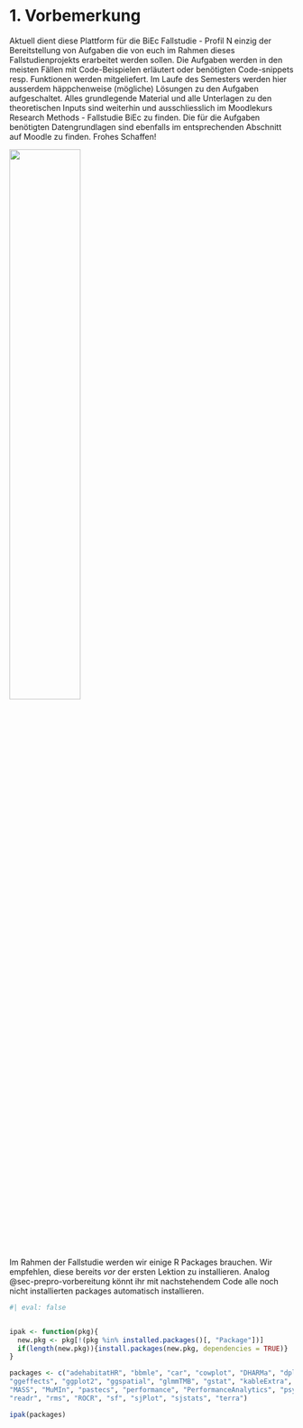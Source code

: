 # 1. Vorbemerkung

Aktuell dient diese Plattform für die BiEc Fallstudie - Profil N einzig der Bereitstellung von Aufgaben die von euch im Rahmen dieses Fallstudienprojekts erarbeitet werden sollen. Die Aufgaben werden in den meisten Fällen mit Code-Beispielen erläutert oder benötigten Code-snippets resp. Funktionen werden mitgeliefert. Im Laufe des Semesters werden hier ausserdem häppchenweise (mögliche) Lösungen zu den Aufgaben aufgeschaltet. Alles grundlegende Material und alle Unterlagen zu den theoretischen Inputs sind weiterhin und ausschliesslich im Moodlekurs Research Methods - Fallstudie BiEc zu finden. Die für die Aufgaben benötigten Datengrundlagen sind ebenfalls im entsprechenden Abschnitt auf Moodle zu finden. Frohes Schaffen!  

![](Reh_graf.jpg){width="50%"}


Im Rahmen der Fallstudie werden wir einige R Packages brauchen. Wir empfehlen, diese bereits *vor* der ersten Lektion zu installieren. Analog @sec-prepro-vorbereitung könnt ihr mit nachstehendem Code alle noch nicht installierten packages automatisch installieren.
```r
#| eval: false


ipak <- function(pkg){
  new.pkg <- pkg[!(pkg %in% installed.packages()[, "Package"])]
  if(length(new.pkg)){install.packages(new.pkg, dependencies = TRUE)}
}

packages <- c("adehabitatHR", "bbmle", "car", "cowplot", "DHARMa", "dplyr", 
"ggeffects", "ggplot2", "ggspatial", "glmmTMB", "gstat", "kableExtra", "lme4", 
"MASS", "MuMIn", "pastecs", "performance", "PerformanceAnalytics", "psych", 
"readr", "rms", "ROCR", "sf", "sjPlot", "sjstats", "terra") 

ipak(packages)

```
